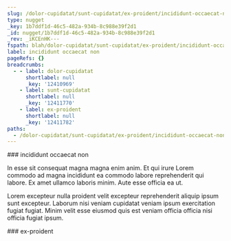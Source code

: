 ```yaml
---
slug: /dolor-cupidatat/sunt-cupidatat/ex-proident/incididunt-occaecat-non
type: nugget
_key: 1b7ddf1d-46c5-482a-934b-8c988e39f2d1
_id: nugget/1b7ddf1d-46c5-482a-934b-8c988e39f2d1
_rev: _iKCEnHK---
fspath: blah/dolor-cupidatat/sunt-cupidatat/ex-proident/incididunt-occaecat-non.md
label: incididunt occaecat non
pageRefs: {}
breadcrumbs:
  - - label: dolor-cupidatat
      shortlabel: null
      _key: '12410969'
    - label: sunt-cupidatat
      shortlabel: null
      _key: '12411770'
    - label: ex-proident
      shortlabel: null
      _key: '12411782'
paths:
  - /dolor-cupidatat/sunt-cupidatat/ex-proident/incididunt-occaecat-non
---
```


<NuggetArea>
<Nugget slug="/dolor-cupidatat/sunt-cupidatat/ex-proident/incididunt-occaecat-non" type="nugget" _key="1b7ddf1d-46c5-482a-934b-8c988e39f2d1" _id="nugget/1b7ddf1d-46c5-482a-934b-8c988e39f2d1" _rev="_iKCEnHK---" fspath="blah/dolor-cupidatat/sunt-cupidatat/ex-proident/incididunt-occaecat-non.md" label="incididunt occaecat non" paths="/dolor-cupidatat/sunt-cupidatat/ex-proident/incididunt-occaecat-non">
<NuggetBody>
### incididunt occaecat non

In esse sit consequat magna magna enim anim. Et qui irure Lorem commodo ad magna incididunt ea commodo labore reprehenderit qui labore. Ex amet ullamco laboris minim. Aute esse officia ea ut.

Lorem excepteur nulla proident velit excepteur reprehenderit aliquip ipsum sunt excepteur. Laborum nisi veniam cupidatat veniam ipsum exercitation fugiat fugiat. Minim velit esse eiusmod quis est veniam officia officia nisi officia fugiat ipsum.

</NuggetBody>
<Breadcrumbs>
<Crumbs>
<Crumb _key="12410969" label="dolor-cupidatat" /><Crumb _key="12411770" label="sunt-cupidatat" /><Crumb _key="12411782" label="ex-proident" />
</Crumbs>
</Breadcrumbs>
</Nugget>

<NuggetsInbound>
</NuggetsInbound>
<NuggetsOutbound>
</NuggetsOutbound>
</NuggetArea>
<PassagesInbound>
<Passage direction="inbound" type="passage" _key="12411782" _id="passage/12411782" _rev="_iKCEnHG---" label="ex-proident" passage="ex-proident" fspath="blah/dolor-cupidatat/sunt-cupidatat/ex-proident" paths="/dolor-cupidatat/sunt-cupidatat/ex-proident" slug="/dolor-cupidatat/sunt-cupidatat/ex-proident">
<NuggetBody>
### ex-proident

</NuggetBody>
<Breadcrumbs>
<Crumbs>
<Crumb _key="12410969" label="dolor-cupidatat" /><Crumb _key="12411770" label="sunt-cupidatat" />
</Crumbs>
</Breadcrumbs>
</Passage>

</PassagesInbound>
<PassagesOutbound>
</PassagesOutbound>